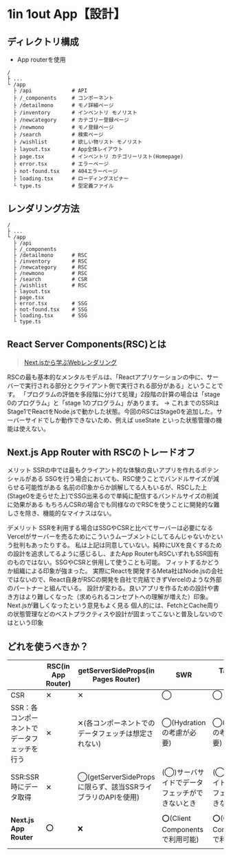 # 1in 1out App【設計】

## ディレクトリ構成
- App routerを使用
```shell filename="ディレクトリ構造"
/ 
├ ...
└ /app
  ├ /api             # API
  ├ /_components     # コンポーネント
  ├ /detailmono      # モノ詳細ページ
  ├ /inventory       # インベントリ モノリスト
  ├ /newcategory     # カテゴリー登録ページ
  ├ /newmono         # モノ登録ページ
  ├ /search          # 検索ページ
  ├ /wishlist        # 欲しい物リスト モノリスト
  ├ layout.tsx       # App全体レイアウト
  ├ page.tsx         # インベントリ カテゴリーリスト(Homepage)
  ├ error.tsx        # エラーページ
  ├ not-found.tsx    # 404エラーページ
  ├ loading.tsx      # ローディングスピナー
  └ type.ts          # 型定義ファイル
```


## レンダリング方法
```shell filename="レンダリング"
/ 
├ ...
└ /app
  ├ /api            
  ├ /_components     
  ├ /detailmono      # RSC
  ├ /inventory       # RSC
  ├ /newcategory     # RSC
  ├ /newmono         # RSC
  ├ /search          # CSR
  ├ /wishlist        # RSC
  ├ layout.tsx       
  ├ page.tsx
  ├ error.tsx        # SSG
  ├ not-found.tsx    # SSG
  ├ loading.tsx      # SSG
  └ type.ts          
```

## React Server Components(RSC)とは
> [Next.jsから学ぶWebレンダリング](https://zenn.dev/suzu_4/articles/2e6dbb25c12ee5)

RSCの最も基本的なメンタルモデルは、「Reactアプリケーションの中に、サーバーで実行される部分とクライアント側で実行される部分がある」ということです。
「プログラムの評価を多段階に分けて処理」2段階の計算の場合は「stage 0のプログラム」と「stage 1のプログラム」があります。
→ これまでのSSRはStage1でReactをNode.jsで動かした状態。今回のRSCはStage0を追加した。サーバーサイドでしか動作できないため、例えば useState といった状態管理の機能は使えない。

## Next.js App Router with RSCのトレードオフ
メリット
SSRの中では最もクライアント的な体験の良いアプリを作れるポテンシャルがある
SSGを行う場合においても、RSC使うことでバンドルサイズが減らせる可能性がある
名前の印象からか誤解してる人もいるが、RSCした上(Stage0を走らせた上)でSSG出来るので単純に配信するバンドルサイズの削減に効果がある
もちろんCSRの場合でも同様なのでRSCを使うことに開発的な難しさを除き、機能的なマイナスはない。

デメリット
SSRを利用する場合はSSGやCSRと比べてサーバーは必要になる
Vercelがサーバーを売るためにこういうムーブメントにしてるんじゃないかという批判もあったりする。
私は上記は同意していない。純粋にUXを良くするための設計を追求してるように感じるし、またApp RouterもRSCいずれもSSR固有のものではない。SSGやCSRと併用して使うことも可能。
フィットするかどうか組織による印象が強まった。
実際にReactを開発するMeta社はNode.jsの会社ではないので、React自身がRSCの開発を自社で完結できずVercelのような外部のパートナーと組んでいる。
設計が変わる。良いアプリを作るための設計や書き方はより難しくなった（求められるコンセプトへの理解が増えた）印象。Next.jsが難しくなったという意見もよく見る
個人的には、FetchとCache周りの状態管理などのベストプラクティスや設計が固まってこないと普及しないのではという印象


## どれを使うべきか？
| | RSC(in App Router) |	getServerSideProps(in Pages Router) | SWR | TanStack Query | useEffect |
| ---- | ---- | ---- | ---- | ---- | ---- |
| CSR | ✕ | ✕ | ◯ | ◯ | △ |
| SSR：各コンポーネントでデータフェッチを行う | ✕ | ✕(各コンポーネントでのデータフェッチは想定されない) | ◯(Hydrationの考慮が必要) | ◯(Hydrationの考慮が必要) | △(サーバサイドでデータフェッチができないとき) |
| SSR:SSR時にデータ取得 | ✕ | ◯(getServerSidePropsに限らず、該当SSRライブラリのAPIを使用) | (◯)サーバサイドでデータフェッチができないとき | (◯)サーバサイドでデータフェッチができないとき | △(サーバサイドでデータフェッチができないとき) |
| **Next.js App Router** | ⭕️ | ❌ | ⭕️(Client Components で利用可能) | ⭕️(Client Components で利用可能) | Client Components で利用可能(△) |
